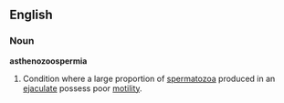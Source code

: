 ==English==

===Noun===
'''asthenozoospermia''' 

#Condition where a large proportion of [[spermatozoa]] produced in an [[ejaculate]] possess poor [[motility]]. <!-- see World Health Organisation criteria -->